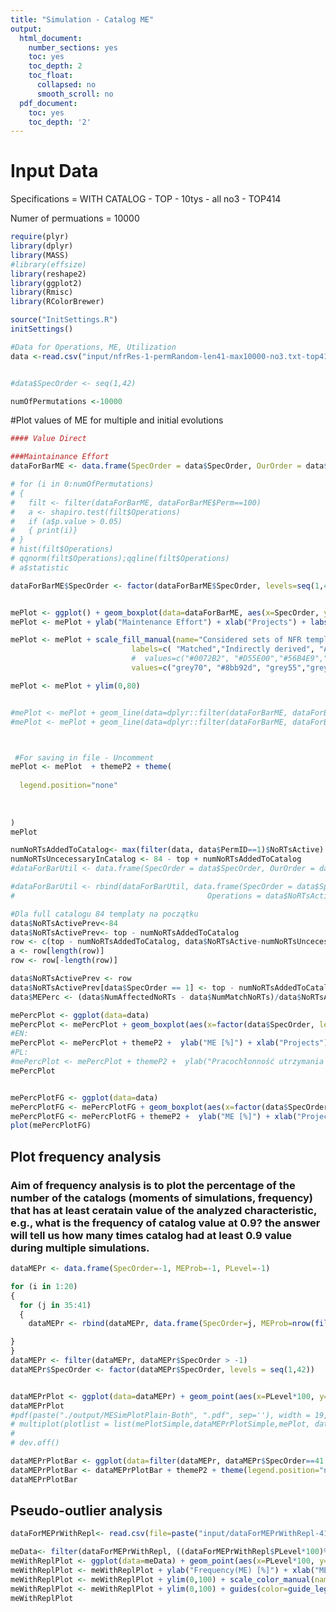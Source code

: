 ```yaml
---
title: "Simulation - Catalog ME"
output:
  html_document:
    number_sections: yes
    toc: yes
    toc_depth: 2
    toc_float:
      collapsed: no
      smooth_scroll: no
  pdf_document:
    toc: yes
    toc_depth: '2'
---
```

# Input Data
Specifications = WITH CATALOG - TOP - 10tys - all no3 - TOP414

Numer of permuations = 10000
```r
require(plyr)
library(dplyr)
library(MASS)
#library(effsize)
library(reshape2)
library(ggplot2)
library(Rmisc)
library(RColorBrewer)

source("InitSettings.R")
initSettings()

```

```r

#Data for Operations, ME, Utilization
data <-read.csv("input/nfrRes-1-permRandom-len41-max10000-no3.txt-top414", sep=";", header=TRUE, encoding = "UTF-8", dec=".")


#data$SpecOrder <- seq(1,42)

numOfPermutations <-10000
```



#Plot values of ME for multiple and initial evolutions
```r
#### Value Direct

###Maintainance Effort
dataForBarME <- data.frame(SpecOrder = data$SpecOrder, OurOrder = data$OurOrder, Operations = data$NumAffectedNoRTs - data$NumMatchNoRTs, Type="AddedOrModified", Match=data$NumMatchNoRTs, Perm=data$Perm)

# for (i in 0:numOfPermutations)
# {
#   filt <- filter(dataForBarME, dataForBarME$Perm==100)
#   a <- shapiro.test(filt$Operations)
#   if (a$p.value > 0.05)
#   { print(i)}
# }
# hist(filt$Operations)
# qqnorm(filt$Operations);qqline(filt$Operations)
# a$statistic

dataForBarME$SpecOrder <- factor(dataForBarME$SpecOrder, levels=seq(1,42))


mePlot <- ggplot() + geom_boxplot(data=dataForBarME, aes(x=SpecOrder, y=Operations, label = Operations, fill=Type), outlier.shape = NA)
mePlot <- mePlot + ylab("Maintenance Effort") + xlab("Projects") + labs(title=expression("A. Maintenance Effort"))

mePlot <- mePlot + scale_fill_manual(name="Considered sets of NFR templates", breaks=c("Matched", "Modified", "Added", "UnTouched", "AddedOrModified"), 
                           labels=c( "Matched","Indirectly derived", "Added", "UnTouched", "Added and Modified"), 
                           #  values=c("#0072B2", "#D55E00","#56B4E9","#E69F00"))
                           values=c("grey70", "#8bb92d", "grey55","grey65", "orange"))+ scale_x_discrete(breaks=c(1,5,10,15,20,25,30,35,40))

mePlot <- mePlot + ylim(0,80)


#mePlot <- mePlot + geom_line(data=dplyr::filter(dataForBarME, dataForBarME$Perm==1020), aes(x=SpecOrder, y=Operations, label = Operations, fill=Type, group=1), color="white")
#mePlot <- mePlot + geom_line(data=dplyr::filter(dataForBarME, dataForBarME$Perm==3717), aes(x=SpecOrder, y=Operations, label = Operations, fill=Type, group=1), color="black")



 #For saving in file - Uncomment
mePlot <- mePlot  + themeP2 + theme(
  
  legend.position="none"
  
  
  
)
mePlot

numNoRTsAddedToCatalog<- max(filter(data, data$PermID==1)$NoRTsActive) - 84
numNoRTsUncecessaryInCatalog <- 84 - top + numNoRTsAddedToCatalog
#dataForBarUtil <- data.frame(SpecOrder = data$SpecOrder, OurOrder = data$OurOrder, Operations = data$NumAffectedNoRTs , Type="MatchedModified", Perm=data$PermID)

#dataForBarUtil <- rbind(dataForBarUtil, data.frame(SpecOrder = data$SpecOrder, OurOrder = data$OurOrder,
#                                           Operations = data$NoRTsActive-numNoRTsUncecessaryInCatalog, Type="Rest", Perm=data$PermID))

#Dla full catalogu 84 templaty na początku
data$NoRTsActivePrev<-84 
data$NoRTsActivePrev<- top - numNoRTsAddedToCatalog
row <- c(top - numNoRTsAddedToCatalog, data$NoRTsActive-numNoRTsUncecessaryInCatalog)
a <- row[length(row)]
row <- row[-length(row)]

data$NoRTsActivePrev <- row
data$NoRTsActivePrev[data$SpecOrder == 1] <- top - numNoRTsAddedToCatalog #84 dla full
data$MEPerc <- (data$NumAffectedNoRTs - data$NumMatchNoRTs)/data$NoRTsActive

mePercPlot <- ggplot(data=data)
mePercPlot <- mePercPlot + geom_boxplot(aes(x=factor(data$SpecOrder, levels=seq(1,42)), y=data$MEPerc*100, label=data$MEPerc, fill="grey70"), fill=myPaletePurples[4], color="grey30", outlier.shape = NA)
#EN:
mePercPlot <- mePercPlot + themeP2 +  ylab("ME [%]") + xlab("Projects") + labs(title="A. Multiple evolutions") + theme(legend.position="no") + scale_x_discrete(breaks=c(0,10,20,30,40)) +ylim(0,60)
#PL:
#mePercPlot <- mePercPlot + themeP2 +  ylab("Pracochłonność utrzymania [%]") + xlab("Projekty") + labs(title="B. Wiele ewolucji") + theme(legend.position="no") + scale_x_discrete(breaks=c(0,10,20,30,40)) +ylim(0,60)
mePercPlot


mePercPlotFG <- ggplot(data=data)
mePercPlotFG <- mePercPlotFG + geom_boxplot(aes(x=factor(data$SpecOrder, levels=seq(1,42)), y=data$MEPerc*100, label=data$MEPerc, fill="grey70"), fill=myPaletePurples[4], color="grey30", outlier.shape = NA)
mePercPlotFG <- mePercPlotFG + themeP2 +  ylab("ME [%]") + xlab("Projects") + labs(title="A. Fine grained approach") + theme(legend.position="no") + scale_x_discrete(breaks=c(0,10,20,30,40)) +ylim(0,60)
plot(mePercPlotFG)
```

## Plot frequency analysis
### Aim of frequency analysis is to plot the percentage of the number of the catalogs (moments of simulations, frequency) that has at least ceratain value of the analyzed characteristic, e.g., what is the frequency of catalog value at 0.9? the answer will tell us how many times catalog had at least 0.9 value during multiple simulations.
```r
dataMEPr <- data.frame(SpecOrder=-1, MEProb=-1, PLevel=-1)

for (i in 1:20)
{
  for (j in 35:41)
  {
    dataMEPr <- rbind(dataMEPr, data.frame(SpecOrder=j, MEProb=nrow(filter(data, data$MEPerc <= i/100 & data$SpecOrder==j))/numOfPermutations, PLevel=i/100))

}
}
dataMEPr <- filter(dataMEPr, dataMEPr$SpecOrder > -1)
dataMEPr$SpecOrder <- factor(dataMEPr$SpecOrder, levels = seq(1,42))


dataMEPrPlot <- ggplot(data=dataMEPr) + geom_point(aes(x=PLevel*100, y=MEProb, color=SpecOrder), size=3) + geom_line(aes(x=PLevel*100, y=MEProb, color=SpecOrder), size=2) + scale_color_manual(name="Number of considered projects", values=myBluePalete) + ylab("Frequency [%]") + xlab("Maintenance Effort/Catalog Size [%]") + labs(title=expression("Frequency of ME/Catalog Size")) + themeP + ylim(0,1) + guides(color=guide_legend(nrow=1))
dataMEPrPlot
#pdf(paste("./output/MESimPlotPlain-Both", ".pdf", sep=''), width = 19, height = 20)
# multiplot(plotlist = list(mePlotSimple,dataMEPrPlotSimple,mePlot, dataMEPrPlot), cols=2)
#
# dev.off()

dataMEPrPlotBar <- ggplot(data=filter(dataMEPr, dataMEPr$SpecOrder==41 & ((dataMEPr$PLevel*100)%%2)<1)) + geom_bar(aes(x=PLevel*100, y=MEProb*100, fill=SpecOrder), stat="identity", width=1) +  scale_fill_manual(name="Number of considered projects", values=myPaletePurples[3], labels=c("All projects")) + ylab("Frequency [%]") + xlab("ME [%]") + labs(title="B. Frequency analysis")  + ylim(0,100) 
dataMEPrPlotBar <- dataMEPrPlotBar + themeP2 + theme(legend.position="no")
dataMEPrPlotBar

```

## Pseudo-outlier analysis
```r
dataForMEPrWithRepl<- read.csv(file=paste("input/dataForMEPrWithRepl-414-WithCatalog.csv", sep=""), sep=";", header=TRUE, encoding = "UTF-8", dec=".")

meData<- filter(dataForMEPrWithRepl, ((dataForMEPrWithRepl$PLevel*100)%%2) < 1)
meWithReplPlot <- ggplot(data=meData) + geom_point(aes(x=PLevel*100, y=MEProb*100, color=factor(Repl, levels = seq(0,5))), size=3) + geom_line(aes(x=PLevel*100, y=MEProb*100, color=factor(Repl, levels = seq(0,5)), group=Repl), size=2)
meWithReplPlot <- meWithReplPlot + ylab("Frequency(ME) [%]") + xlab("ME [%]") + labs(title="C. Pseudo-outliers analysis") 
meWithReplPlot <- meWithReplPlot + ylim(0,100) + scale_color_manual(name="#Excluded \npseudo-outliers", values=myPaletePurples, labels=c("0","3","5", "7", "9", "11"))
meWithReplPlot <- meWithReplPlot + ylim(0,100) + guides(color=guide_legend(nrow=2)) + themeP2
meWithReplPlot


```
